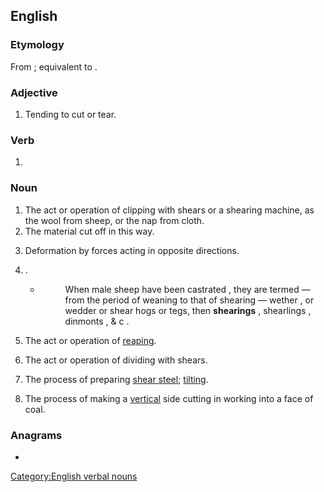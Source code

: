 ==English==

===Etymology===
From {{inh|en|enm|scheryng}}; equivalent to {{af|en|shear|-ing}}.

===Adjective===
{{en-adj|-}}

# Tending to cut or tear.

===Verb===
{{head|en|verb form}}

# {{present participle of|en|shear|nocat=1}}

===Noun===
{{en-noun|~}}

# The act or operation of clipping with shears or a shearing machine, as the wool from sheep, or the nap from cloth.
# The material cut off in this way.
#: {{ux|en|the whole '''shearing''' of a flock; the '''shearings''' from cloth}}
# Deformation by forces acting in opposite directions.
# {{alternative form of|en|shearling}}.
#* {{RQ:Youatt Complete}}
#*: When male sheep have been castrated , they are termed — from the period of weaning to that of shearing — wether , or wedder or shear hogs or tegs, then '''shearings''' , shearlings , dinmonts , & c . 
# {{lb|en|Scotland}} The act or operation of [[reap]]ing.
# The act or operation of dividing with shears.
#: {{ux|en|the '''shearing''' of metal plates}}
# The process of preparing [[shear steel]]; [[tilt]]ing.
# {{lb|en|mining}} The process of making a [[vertical]] side cutting in working into a face of coal.

{{Webster 1913}}

===Anagrams===
* {{anagrams|en|a=aeghinrs|gnashier|hearings|hearsing}}

[[Category:English verbal nouns]]